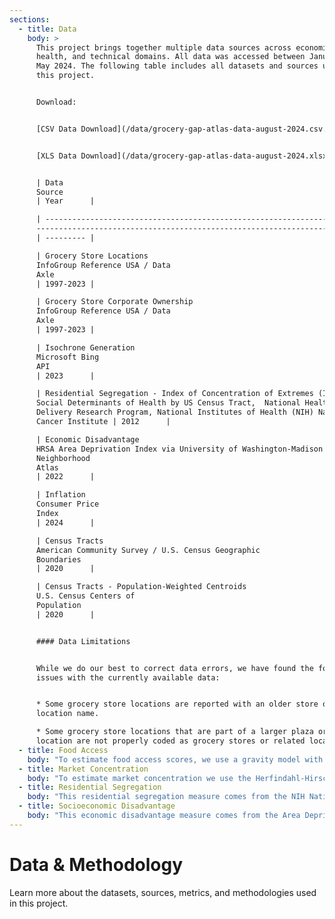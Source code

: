 ```yaml
---
sections:
  - title: Data
    body: >
      This project brings together multiple data sources across economic,
      health, and technical domains. All data was accessed between January and
      May 2024. The following table includes all datasets and sources used in
      this project.


      Download:


      [CSV Data Download](/data/grocery-gap-atlas-data-august-2024.csv.zip)


      [XLS Data Download](/data/grocery-gap-atlas-data-august-2024.xlsx)


      | Data                                                               |
      Source                                                                                                                                                         
      | Year      |

      | ------------------------------------------------------------------ |
      ---------------------------------------------------------------------------------------------------------------------------------------------------------------
      | --------- |

      | Grocery Store Locations                                            |
      InfoGroup Reference USA / Data
      Axle                                                                                                                            
      | 1997-2023 |

      | Grocery Store Corporate Ownership                                  |
      InfoGroup Reference USA / Data
      Axle                                                                                                                            
      | 1997-2023 |

      | Isochrone Generation                                               |
      Microsoft Bing
      API                                                                                                                                             
      | 2023      |

      | Residential Segregation - Index of Concentration of Extremes (ICE) |
      Social Determinants of Health by US Census Tract,  National Health Care
      Delivery Research Program, National Institutes of Health (NIH) National
      Cancer Institute | 2012      |

      | Economic Disadvantage                                              |
      HRSA Area Deprivation Index via University of Washington-Madison
      Neighborhood
      Atlas                                                                            
      | 2022      |

      | Inflation                                                          |
      Consumer Price
      Index                                                                                                                                           
      | 2024      |

      | Census Tracts                                                      |
      American Community Survey / U.S. Census Geographic
      Boundaries                                                                                                  
      | 2020      |

      | Census Tracts - Population-Weighted Centroids                      |
      U.S. Census Centers of
      Population                                                                                                                              
      | 2020      |


      #### Data Limitations


      While we do our best to correct data errors, we have found the following
      issues with the currently available data:


      * Some grocery store locations are reported with an older store or
      location name.

      * Some grocery store locations that are part of a larger plaza or mall
      location are not properly coded as grocery stores or related locations.
  - title: Food Access
    body: "To estimate food access scores, we use a gravity model with a floating catchment area (FCA). This data model represents accessibility scores for different locations, quantifying how easily people in a given area can access grocery stores. These scores account for both the amount of resources available (weighted by store sales) and the distance or travel time to these resources, applying a decay function that makes further away locations less valuable than nearby ones.\n\nThis approach provides a more nuanced understanding of accessibility compared to a simple binary measure of whether a location is within a certain distance (eg. a grocery location within 1 mile or 10 miles). This complexity allows the model to better reflect real-world conditions where access diminishes with distance and is influenced by the concentration and capacity of resources. Thus, it offers a more detailed and actionable insight for planning and policy-making, identifying not just whether services are accessible, but how accessible they are in relative terms.\n\nTo calculate the food access gravity model score, our methods are the following:\n\n1. \\*\\*Define supply locations:  \\*\\*We use the InfoGroup reference USA store locations coded as Grocery Stores, Warehouse Stores, Supercenters, and in some cases Dollar Stores. We weighted each location by its sales volume - in the case of Dollar Stores, Supercenters, and Warehouse Stores, we divide sales based on estimates of the percentage of sales that area food items. To compare values over time, we adjust for inflation (using CPI) and adjust for median income and goods pricing (where higher sales volumes in affluent areas may represent fewer total groceries sold, and the opposite may be true in lower income areas).\n2. **Define demand locations:**  We use census data crosswalked to 2020 census tract geographies to estimate the number of people in a given area.\n3. **Define travel time:**  We use the straight line distance between census block groups, aggregated to census tracts, to estimate the travel time between locations.\n4. **Calculate the catchment areas:** For the following steps, we use the Python Spatial Analysis Library (PySAL's) accessibility module. First, we calculate dynamically-defined areas around each census tract based on the distance or time threshold that people are willing to travel to access a grocery store. Next we apply a distance decay function, which assumes that the attractiveness or utility of a grocery store decreases as the distance from the store increases. Weighting is linear, (α=1) which means that a store would have to be twice as attractive for someone to travel twice as far. We use a distance threshold of 1.2km (β=1200) to estimate the threshold at which distance sensitivity starts to decay more rapidly.\_\n5. \\*\\*Calculate accessibility:  \\*\\*For each census tract, we calculate the accessibility score to grocery stores. We sum weighted supply values of all grocery stores within the catchment area, modified by the distance and supply of that store. The sum of all of the distance decayed supply values divided by the total demand reflects the food supply accessibility value. Other spatial access models may take into account competition for resources, which is very important for services that can hit capacity limits such as Healthcare, but in the case of grocery supply it is very rare in the US context that a store would be fully sold out of viable food supply.\n6. **Normalize and interpret:** For the food access score, we assign a percentile to each tract's accessibility score from 0 to 100 relative to all tracts. For counties and states, we calculate the population weighted average of accessibility scores for all the tracts within, and then assign a percentile relative to all counties or states.\n\n#### Grocery Store Data\n\nWe included all grocery stores defined by the following [NAICS codes](https://www.census.gov/naics/) in this project:\n\n* '445110' - grocery stores\n* 452910 - warehouse stores\n* 455211 - warehouse stores\n* 452311 - warehouse stores\n\nThe following department stores under the NAICS code 452111 were included: WALMART SUPERCENTER, TARGET, and WALMART.\n\nFor stats with dollar stores, the following business are included (DOLLAR GENERAL'\", \"'FAMILY DOLLAR STORE'\", \"'DOLLAR TREE'\", \"'BIG LOTS'\", \"'99 CENTS ONLY STORES'\") under the NAICS code categories of general merchandise stores ( '452990', '455219', '452319',)\n\n#### Scaling by Grocery Sales\n\nNot every store in our data selection sells exclusively, or even primarily, food items. To account for this, we scale the sales based on an estimated percent of category sales. Data for estimated category sales are listed below. For all other stores in non-grocery store NAICS classifications we estimate based on the average of available data: dollar stores ('dollar general', 'dollar tree', 'family dollar', '99 cents only'), warehouse stores ('costco', 'walmart') and department stores (target', 'big lots).\n\n* [Target](https://www.statista.com/statistics/1113245/target-sales-by-product-segment-in-the-us/)\n* [Walmart](https://www.statista.com/statistics/252678/walmarts-net-sales-in-the-us-by-merchandise-unit/)\n* [Costco](https://www.statista.com/statistics/284423/sales-costco-worldwide-2011-2013-by-category/)\n* [Big Lots](https://www.statista.com/statistics/1222843/sales-big-lots-united-states-by-category/)\n* [Dollar General](https://www.statista.com/statistics/253589/share-of-dollar-generals-merchandise-sales-in-the-us-by-product-category/)\n* [Dollar Tree](https://www.statista.com/statistics/1222703/sales-of-dollar-tree-by-category-united-states-and-canada/)\n* [Family Dollar](https://www.statista.com/statistics/1222716/sales-of-family-dollar-by-category-united-states/)\n* [99 Cents Only](https://www.statista.com/statistics/1018970/99-cents-only-store-product-category-sales-share-us/)\n"
  - title: Market Concentration
    body: "To estimate market concentration we use the Herfindahl-Hirschman Index (HHI), a widely used measure of market concentration.\_HHI is particularly useful when assessing the competitive landscape of industries like grocery stores.\n\nTo calculate HHI, we use the following methods:\n\n1. Estimate service areas / travel time tolerance: We want to measure the dominance of a particular grocery store or grocery parent company within a reasonable range that people might be willing to travel to access groceries. These ranges are based on the density of a place, where denser areas may be more sensitive to distance than a more rural or remote area.\_We assign distance ranges of 5 to 20 minutes driving time with average area traffic, based on reported ranges of how far people are willing to travel in the USDA FoodAPS survey. While many people in urban areas likely do not drive to the grocery store, the 5 minute range of driving roughly equates to a reasonable walking distance when traffic and street grids are considered. We assign a driving time of 5 to 20 minutes based on the density of a given census tract and its neighbors (spatial lagged value) to differentiate tracts that area next to urban areas but are less dense, and truly rural or remote areas. We take the density values and normalize them from 0 to 100, exponentially scale the values to emphasize lower driving tolerances, and normalized again. Based on these scores, we create driving service areas using the Microsoft Bing isochrone API. The estimate the service area based on modeled traffic at 6pm on a Saturday evening in July. We apply a 500 foot linear buffer to the isochrones to capture strip malls or other locations that are just outside the calculated area.\n2. Find stores within a Census tract's service area: Based on the service area of a tract, we find all the stores nearby based on their location. For service areas that have no locations, we increase the threshold by 10 minutes (eg. 20 to 30, 30 to 40) up to a 60 minute driving tolerance until a store or stores are in the area.\n3. Find the parent chain of the stores: For each store in the service area, we identify its parent chain based on the 'Parent Number' column of the Reference USA data. This links an individual grocery chain to their parent company (eg. Harris Teeter is owned by Kroger).\n4. Calculate the HHI index: Based on the total sales of each parent chain in the service area of a tract, we calculate HHI. In essence, this measure reflects how dominant stores are in the area, where a value of 1 represents total dominance (1 store has all of the sales) and a value closer to zero reflects a more dispersed market (0.5 means two stores have equal sales, 0.1 means ten stores, and so on).\n5. Normalize and interpret: We take the HHI values for each tract and assign a percentile value from 0 to 100 relative to all tracts. We invert this value so that a high value represents a competitive, diffuse market and a low value represents a highly concentrated market. For counties and states, we aggregate tract level HHI values with a population-weighted average, and then assign a percentile score relative to other counties or states.\n"
  - title: Residential Segregation
    body: "This residential segregation measure comes from the NIH National Cancer Institute’s Healthcare Delivery Research Program’s\_[Social Determinants of Health by U.S. Census Tract](https://healthcaredelivery.cancer.gov/social-determinants/)\_dataset.\_\n\nCalled the\_[Indicator of Concentration at the Extremes](https://www.ncbi.nlm.nih.gov/pmc/articles/PMC6458187/), this measure reflects the difference or integration in where African American/Black and White people live.\_It indicates that Black and White residents are mostly living in separate neighborhoods.\_ A high segregation score can indicate other inequities like access to resources like food, healthcare, and other services.\_\n\nA place can be diverse overall but still have segregation if different groups live in separate neighborhoods. Similarly, if the people in a place are predominantly one race, but a small number of people of another race live in a single area, it can be not very diverse and also highly segregated.\n"
  - title: Socioeconomic Disadvantage
    body: "This economic disadvantage measure comes from the Area Deprivation Index (ADI) from the University of Wisconsin’s\_[Neighborhood Atlas](https://www.neighborhoodatlas.medicine.wisc.edu/).\_(1)\_The Neighborhood Atlas describes the ADI as follows: “\\[The ADI] allows for rankings of neighborhoods by socioeconomic disadvantage in a region of interest (e.g., at the state or national level). It includes factors for the theoretical domains of income, education, employment, and housing quality. It can be used to inform health delivery and policy, especially for the most disadvantaged neighborhood groups.”\_\n\nWe aggregated the ADI data from 2020 Census block groups to 2020 Census tracts via population-weighted averages, to explore socioeconomic trends in this project.\_\n\n***\n\n(1) Kind AJH, Buckingham W.\_[Making Neighborhood Disadvantage Metrics Accessible: The Neighborhood Atlas](https://www.nejm.org/doi/full/10.1056/NEJMp1802313). New England Journal of Medicine, 2018. 378: 2456-2458. DOI: 10.1056/NEJMp1802313. PMCID: PMC6051533.\n"
---
```


# Data & Methodology

Learn more about the datasets, sources, metrics, and methodologies used in this project.
